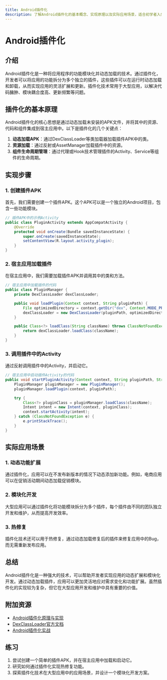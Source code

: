```yaml
---
title: Android插件化
description: 了解Android插件化的基本概念、实现原理以及实际应用场景，适合初学者入门。
---
```


# Android插件化

## 介绍

Android插件化是一种将应用程序的功能模块化并动态加载的技术。通过插件化，开发者可以将应用的功能拆分为多个独立的插件，这些插件可以在运行时动态加载和卸载，从而实现应用的灵活扩展和更新。插件化技术常用于大型应用，以解决代码臃肿、模块耦合度高、更新频繁等问题。

## 插件化的基本原理

Android插件化的核心思想是通过动态加载未安装的APK文件，并将其中的资源、代码和组件集成到宿主应用中。以下是插件化的几个关键点：

1. **动态加载APK**：通过DexClassLoader等类加载器加载插件APK中的类。
2. **资源加载**：通过反射或AssetManager加载插件中的资源。
3. **组件生命周期管理**：通过代理或Hook技术管理插件的Activity、Service等组件的生命周期。

## 实现步骤

### 1. 创建插件APK

首先，我们需要创建一个插件APK。这个APK可以是一个独立的Android项目，包含一些功能模块。

```java
// 插件APK中的示例Activity
public class PluginActivity extends AppCompatActivity {
    @Override
    protected void onCreate(Bundle savedInstanceState) {
        super.onCreate(savedInstanceState);
        setContentView(R.layout.activity_plugin);
    }
}
```

### 2. 宿主应用加载插件

在宿主应用中，我们需要加载插件APK并调用其中的类和方法。

```java
// 宿主应用中加载插件的代码
public class PluginManager {
    private DexClassLoader dexClassLoader;

    public void loadPlugin(Context context, String pluginPath) {
        File optimizedDirectory = context.getDir("dex", Context.MODE_PRIVATE);
        dexClassLoader = new DexClassLoader(pluginPath, optimizedDirectory.getAbsolutePath(), null, context.getClassLoader());
    }

    public Class<?> loadClass(String className) throws ClassNotFoundException {
        return dexClassLoader.loadClass(className);
    }
}
```

### 3. 调用插件中的Activity

通过反射调用插件中的Activity，并启动它。

```java
// 宿主应用中启动插件Activity的代码
public void startPluginActivity(Context context, String pluginPath, String className) {
    PluginManager pluginManager = new PluginManager();
    pluginManager.loadPlugin(context, pluginPath);

    try {
        Class<?> pluginClass = pluginManager.loadClass(className);
        Intent intent = new Intent(context, pluginClass);
        context.startActivity(intent);
    } catch (ClassNotFoundException e) {
        e.printStackTrace();
    }
}
```

## 实际应用场景

### 1. 动态功能扩展

通过插件化，应用可以在不发布新版本的情况下动态添加新功能。例如，电商应用可以在促销活动期间动态加载促销模块。

### 2. 模块化开发

大型应用可以通过插件化将功能模块拆分为多个插件，每个插件由不同的团队独立开发和维护，从而提高开发效率。

### 3. 热修复

插件化技术还可以用于热修复，通过动态加载修复后的插件来修复应用中的Bug，而无需重新发布应用。

## 总结

Android插件化是一种强大的技术，可以帮助开发者实现应用的动态扩展和模块化开发。通过动态加载插件，应用可以更加灵活地应对需求变化和功能扩展。虽然插件化的实现较为复杂，但它在大型应用开发和维护中具有重要的价值。

## 附加资源

- [Android插件化原理与实现](https://www.example.com)
- [DexClassLoader官方文档](https://developer.android.com/reference/dalvik/system/DexClassLoader)
- [Android插件化实战](https://www.example.com)

## 练习

1. 尝试创建一个简单的插件APK，并在宿主应用中加载和启动它。
2. 研究如何通过插件化实现热修复功能。
3. 探索插件化技术在大型应用中的应用场景，并设计一个模块化开发方案。

